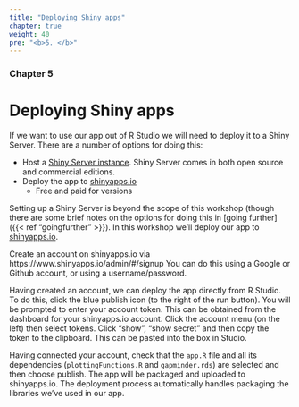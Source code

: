 ```yaml
---
title: "Deploying Shiny apps"
chapter: true
weight: 40
pre: "<b>5. </b>"
---
```

### Chapter 5

# Deploying Shiny apps

If we want to use our app out of R Studio we will need to deploy it to a Shiny Server.  There are a number of options for doing this:

* Host a [Shiny Server instance](https://www.rstudio.com/products/shiny/shiny-server/).   Shiny Server comes in both open source and commercial editions.   
* Deploy the app to [shinyapps.io](https://shinyapps.io)
   * Free and paid for versions

Setting up a Shiny Server is beyond the scope of this workshop (though there are some brief notes on the options for doing this in [going further]({{< ref "goingfurther" >}}).   In this workshop we'll deploy our app to [shinyapps.io](https://shinyapps.io).

Create an account on shinyapps.io via https://www.shinyapps.io/admin/#/signup  You can do this using a Google or Github account, or using a username/password.

Having created an account, we can deploy the app directly from R Studio. To do this, click the blue publish icon (to the right of the run button).   You will be prompted to enter your account token.  This can be obtained from the dashboard for your shinyapps.io account.  Click the account menu (on the left) then select tokens.  Click "show", "show secret" and then copy the token to the clipboard.  This can be pasted into the box in Studio.

Having connected your account, check that the `app.R` file and all its dependencies (`plottingFunctions.R` and `gapminder.rds`) are selected and then choose publish.  The app will be packaged and uploaded to shinyapps.io.  The deployment process automatically handles packaging the libraries we've used in our app.




